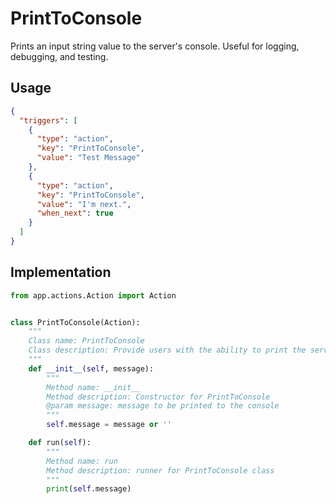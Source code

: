 # PrintToConsole

Prints an input string value to the server's console. Useful for logging, debugging, and testing.

## Usage
```json copy filename="PTDL.json"
{
  "triggers": [
    {
      "type": "action",
      "key": "PrintToConsole",
      "value": "Test Message"
    },
    {
      "type": "action",
      "key": "PrintToConsole",
      "value": "I'm next.",
      "when_next": true
    }
  ]
}
```

## Implementation
```python
from app.actions.Action import Action


class PrintToConsole(Action):
    """
    Class name: PrintToConsole
    Class description: Provide users with the ability to print the server console
    """
    def __init__(self, message):
        """
        Method name: __init__
        Method description: Constructor for PrintToConsole
        @param message: message to be printed to the console
        """
        self.message = message or ''

    def run(self):
        """
        Method name: run
        Method description: runner for PrintToConsole class
        """
        print(self.message)

```